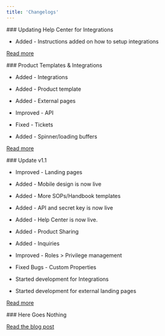 ```yaml
---
title: 'Changelogs'
---
```


<Update label="03/23/2024" description="version 1.2.1">
  ### Updating Help Center for Integrations

  * Added - Instructions added on how to setup integrations

  [Read more](https://hierarch.io/blog/update-1-2-1-updating-help-center-for-integrations/)
</Update>

<Update label="03/23/2024" description="version 1.2">
  ### Product Templates & Integrations

  * Added - Integrations

  * Added - Product template

  * Added - External pages

  * Improved - API

  * Fixed - Tickets

  * Added  - Spinner/loading buffers

  [Read more](https://hierarch.io/blog/update-v1-2-product-templates-integrations/)
</Update>

<Update label="02/02/2024" description="version 1.1">
  ### Update v1.1

  * Improved - Landing pages

  * Added - Mobile design is now live

  * Added - More SOPs/Handbook templates

  * Added - API and secret key is now live

  * Added - Help Center is now live.

  * Added - Product Sharing

  * Added - Inquiries

  * Improved - Roles > Privilege management

  * Fixed Bugs - Custom Properties

  * Started development for Integrations

  * Started development for external landing pages

  [Read more](https://hierarch.io/blog/update-v1-1-20240203/)
</Update>

<Update label="11/29/2023" description="version 1.0">
  ### Here Goes Nothing

  [Read the blog post](https://hierarch.io/blog/here-goes-nothing/)
</Update>